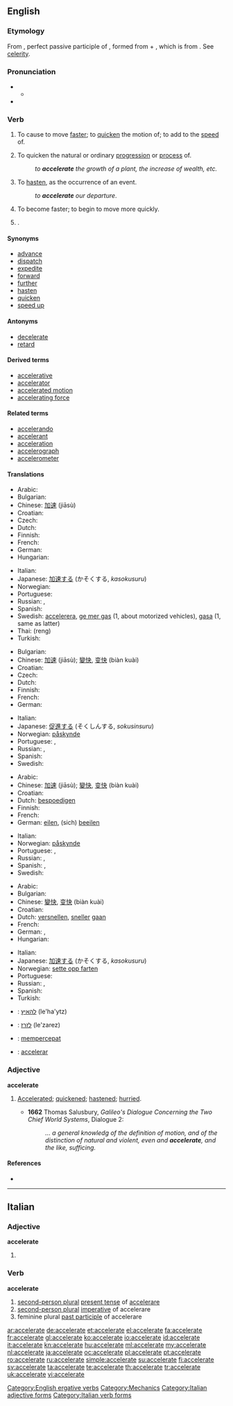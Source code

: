 ==English==

===Etymology===
From {{etyl|la}} {{term|acceleratus|accelerātus|lang=la}}, perfect passive participle of {{term|accelero|accelerō|I accelerate, hasten|lang=la}}, formed from {{term|ad|lang=la}} + {{term|celero|celerō|I hasten|lang=la}}, which is from {{term|celer||quick|lang=la}}. See [[celerity]].

===Pronunciation===
* {{a|RP}}
** {{IPA|/əkˈsɛləˌreɪt/}}
* {{audio|en-us-accelerate.ogg|Audio (US)}}

===Verb===
{{en-verb|accelerat|ing}}

# {{transitive}} To cause to move [[faster]]; to [[quicken]] the motion of; to add to the [[speed]] of.
# {{transitive}} To quicken the natural or ordinary [[progression]] or [[process]] of.
#: ''to '''accelerate''' the growth of a plant, the increase of wealth, etc.''
# {{transitive}} To [[hasten]], as the occurrence of an event.
#: ''to '''accelerate''' our departure''.
# {{intransitive}} To become faster; to begin to move more quickly.
# {{obsolete}} {{alternative form of|[[accelerated]]}}.

====Synonyms====
* [[advance]]
* [[dispatch]]
* [[expedite]]
* [[forward]]
* [[further]]
* [[hasten]]
* [[quicken]]
* [[speed up]]

====Antonyms====
* [[decelerate]]
* [[retard]]

====Derived terms====
* [[accelerative]]
* [[accelerator]]
* [[accelerated motion]]
* [[accelerating force]]

====Related terms====
* [[accelerando]]
* [[accelerant]]
* [[acceleration]]
* [[accelerograph]]
* [[accelerometer]]

====Translations====
{{trans-top|to cause to move faster}}
* Arabic: {{Arab|[[تسريع]]}}
* Bulgarian: {{t|bg|ускорявам}}
* Chinese: [[加速]] (jiāsù)
* Croatian: {{t-|hr|ubrzati|alt=ubr̀zati}}
* Czech: {{t-|cs|zrychlit}}
* Dutch: {{t+|nl|versnellen}}
* Finnish: {{t+|fi|kiihdyttää}}
* French: {{t+|fr|accélérer}}
* German: {{t+|de|beschleunigen}}
* Hungarian: {{t+|hu|gyorsít}}
{{trans-mid}}
* Italian: {{t+|it|accelerare}}
* Japanese: [[加速する]] (かそくする, ''kasokusuru'')
* Norwegian: {{t+|no|akselerere}}
* Portuguese: {{t+|pt|acelerar}}
* Russian: {{t|ru|ускорять|sc=Cyrl|tr=uskorját’}} {{impf}}, {{t|ru|ускорить|sc=Cyrl|tr=uskórit’}} {{pf}}
* Spanish: {{t+|es|acelerar}}
* Swedish: [[accelerera]], [[ge mer gas]] (1, about motorized vehicles), [[gasa]] (1, same as latter)
* Thai: {{Thai|[[เร่ง]]}} (reng)
* Turkish: {{t+|tr|hızlandırmak}}
{{trans-bottom}}

{{trans-top|to quicken natural or ordinary progression or process}}
* Bulgarian: {{t|bg|засилвам}}
* Chinese: [[加速]] (jiāsù); [[變快]], [[变快]] (biàn kuài)
* Croatian: {{t-|hr|ubrzati|alt=ubr̀zati}}
* Czech: {{t-|cs|urychlit}}
* Dutch: {{t+|nl|versnellen}}
* Finnish: {{t+|fi|kiihdyttää}}
* French: {{t+|fr|accélérer}}
* German: {{t+|de|beschleunigen}}
{{trans-mid}}
* Italian: {{t+|it|accelerare}}
* Japanese: [[促進する]] (そくしんする, ''sokusinsuru'')
* Norwegian: [[påskynde]]
* Portuguese: {{t+|pt|acelerar}}, {{t+|pt|apressar}}
* Russian: {{t|ru|ускоряться|sc=Cyrl|tr=uskorját’sja}} {{impf}}, {{t|ru|ускориться|sc=Cyrl|tr=uskórit’sja}} {{pf}}
* Spanish: {{t+|es|acelerar}}
* Swedish: {{t+|sv|accelerera}}
{{trans-bottom}}

{{trans-top|to hasten}}
* Arabic: {{Arab|[[إستعجال]]}}
* Chinese: [[加速]] (jiāsù); [[變快]], [[变快]] (biàn kuài)
* Croatian: {{t-|hr|ubrzati|alt=ubr̀zati}}
* Dutch: [[bespoedigen]]
* Finnish: {{t-|fi|nopeuttaa}}
* French: {{t+|fr|accélérer}}
* German: [[eilen]], (sich) [[beeilen]]
{{trans-mid}}
* Italian: {{t-|it|affrettare}}
* Norwegian: [[påskynde]]
* Portuguese: {{t+|pt|acelerar}}, {{t+|pt|apressar}}
* Russian: {{t|ru|ускорять|sc=Cyrl|tr=uskorját’}} {{impf}}, {{t|ru|ускорить|sc=Cyrl|tr=uskórit’}} {{pf}}
* Spanish: {{t+|es|acelerar}}, {{t+|es|apresurar}}
* Swedish: {{t+|sv|påskynda}}
{{trans-bottom}}

{{trans-top|to become faster}}
* Arabic: {{Arab|[[إسراع]]}}
* Bulgarian: {{t|bg|ускорявам се}}
* Chinese: [[變快]], [[变快]] (biàn kuài)
* Croatian: {{t-|hr|ubrzati|alt=ubr̀zati}}
* Dutch: [[versnellen]], [[sneller]] [[gaan]]
* French: {{t+|fr|accélérer}}
* German: {{t|de|schneller werden}}, {{t+|de|beschleunigen}}
* Hungarian: {{t+|hu|gyorsul}}
{{trans-mid}}
* Italian: {{t+|it|accelerare}}
* Japanese: [[加速する]] (かそくする, ''kasokusuru'')
* Norwegian: [[sette opp farten]]
* Portuguese: {{t+|pt|acelerar}}
* Russian: {{t|ru|ускоряться|sc=Cyrl|tr=uskorját’sja}} {{impf}}, {{t|ru|ускориться|sc=Cyrl|tr=uskórit’sja}} {{pf}}
* Spanish: {{t+|es|acelerar|alt=acelerarse}}
* Turkish: {{t|tr|hızlanmak}}
{{trans-bottom}}

{{checktrans-top}}
* {{ttbc|Hebrew}}: [[להאיץ]] (le'ha'ytz)
* {{ttbc|Hebrew}}: [[לזרז]] (le'zarez)
{{checktrans-mid}}
* {{ttbc|Indonesian}}: [[cepat|mempercepat]]
* {{ttbc|Interlingua}}: [[accelerar]]
{{checktrans-bottom}}

===Adjective===
'''accelerate'''

# {{rare}} [[accelerated|Accelerated]]; [[quickened]]; [[hastened]]; [[hurried]].
#*'''1662''' Thomas Salusbury, ''Galileo's Dialogue Concerning the Two Chief World Systems'', Dialogue 2:
#*:''... a general knowledg of the definition of motion, and of the distinction of natural and violent, even and '''accelerate''', and the like, sufficing.''

====References====
*{{R:OED2}}

[[Category:English ergative verbs]]
[[Category:Mechanics]]

----

==Italian==

===Adjective===
'''accelerate''' {{p}}

# {{feminine of|accelerato#Adjective|accelerato}}

===Verb===
'''accelerate'''

# [[second-person plural]] [[present tense]] of [[accelerare]]
# [[second-person plural]] [[imperative]] of accelerare
# feminine plural [[past participle]] of accelerare

[[Category:Italian adjective forms]]
[[Category:Italian verb forms]]

[[ar:accelerate]]
[[de:accelerate]]
[[et:accelerate]]
[[el:accelerate]]
[[fa:accelerate]]
[[fr:accelerate]]
[[gl:accelerate]]
[[ko:accelerate]]
[[io:accelerate]]
[[id:accelerate]]
[[it:accelerate]]
[[kn:accelerate]]
[[hu:accelerate]]
[[ml:accelerate]]
[[my:accelerate]]
[[nl:accelerate]]
[[ja:accelerate]]
[[oc:accelerate]]
[[pl:accelerate]]
[[pt:accelerate]]
[[ro:accelerate]]
[[ru:accelerate]]
[[simple:accelerate]]
[[su:accelerate]]
[[fi:accelerate]]
[[sv:accelerate]]
[[ta:accelerate]]
[[te:accelerate]]
[[th:accelerate]]
[[tr:accelerate]]
[[uk:accelerate]]
[[vi:accelerate]]